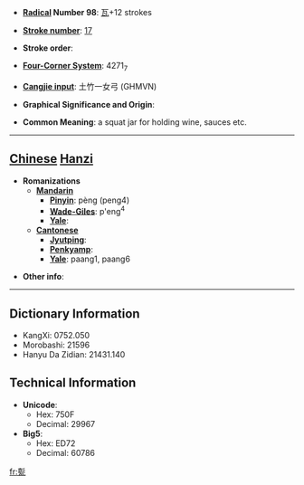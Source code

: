 * '''[[Wiktionary:Chinese radical index| Radical]] Number 98''': [[Wiktionary:Chinese radical index 瓦|瓦]]+12 strokes

* '''[[Wiktionary:Chinese total strokes index|Stroke number]]''': [[Wiktionary:Chinese total strokes index 17|17]]

* '''Stroke order''': 

* '''[[Wiktionary:Chinese four corner index|Four-Corner System]]''': 4271<sub>7</sub>

* '''[[Wiktionary:Chinese Cangjie index|Cangjie input]]''': 土竹一女弓 (GHMVN)

* '''Graphical Significance and Origin''': 

* '''Common Meaning''': a squat jar for holding wine, sauces etc.

----

== [[Chinese]] [[Hanzi]] ==

* '''Romanizations'''
** '''[[Mandarin]]'''
*** '''[[Pinyin]]''': pèng (peng4)
*** '''[[Wade-Giles]]''': p'eng<sup>4</sup>
*** '''[[Yale]]''': 
** '''[[Cantonese]]'''
*** '''[[Jyutping]]''':
*** '''[[Penkyamp]]''': 
*** '''[[Yale]]''': paang1, paang6

* '''Other info''': 

----

== Dictionary Information ==

* KangXi: 0752.050
* Morobashi: 21596
* Hanyu Da Zidian: 21431.140

== Technical Information ==

* '''Unicode''':
** Hex: 750F
** Decimal: 29967
* '''Big5''':
** Hex: ED72
** Decimal: 60786

[[fr:甏]]